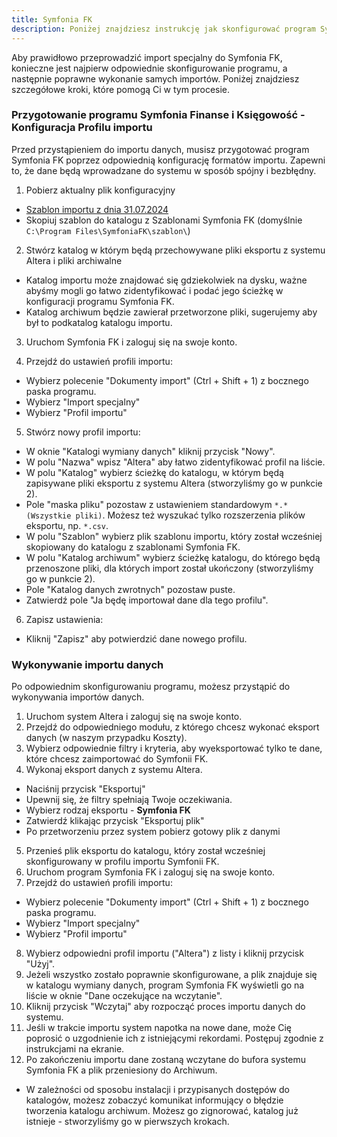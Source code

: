 ```yaml
---
title: Symfonia FK
description: Poniżej znajdziesz instrukcję jak skonfigurować program Symfonia FK do współpracy z eksportami z systemu Altera.
---
```

Aby prawidłowo przeprowadzić import specjalny do Symfonia FK, konieczne jest najpierw odpowiednie skonfigurowanie programu, a następnie poprawne wykonanie samych importów. Poniżej znajdziesz szczegółowe kroki, które pomogą Ci w tym procesie.

### Przygotowanie programu Symfonia Finanse i Księgowość - Konfiguracja Profilu importu
Przed przystąpieniem do importu danych, musisz przygotować program Symfonia FK poprzez odpowiednią konfigurację formatów importu. Zapewni to, że dane będą wprowadzane do systemu w sposób spójny i bezbłędny.
1. Pobierz aktualny plik konfiguracyjny
- [Szablon importu z dnia 31.07.2024](https://docs.altera.co/integrations/altera-symfonia-fik-2024-07-31.ams)
- Skopiuj szablon do katalogu z Szablonami Symfonia FK (domyślnie `C:\Program Files\SymfoniaFK\szablon\`)

2. Stwórz katalog w którym będą przechowywane pliki eksportu z systemu Altera i pliki archiwalne
- Katalog importu może znajdować się gdziekolwiek na dysku, ważne abyśmy mogli go łatwo zidentyfikować i podać jego ścieżkę w konfiguracji programu Symfonia FK.
- Katalog archiwum będzie zawierał przetworzone pliki, sugerujemy aby był to podkatalog katalogu importu.

3. Uruchom Symfonia FK i zaloguj się na swoje konto.

4. Przejdź do ustawień profili importu:
- Wybierz polecenie "Dokumenty import" (Ctrl + Shift + 1) z bocznego paska programu.
- Wybierz "Import specjalny"
- Wybierz "Profil importu"

5. Stwórz nowy profil importu:
- W oknie "Katalogi wymiany danych" kliknij przycisk "Nowy".
- W polu "Nazwa" wpisz "Altera" aby łatwo zidentyfikować profil na liście.
- W polu "Katalog" wybierz ścieżkę do katalogu, w którym będą zapisywane pliki eksportu z systemu Altera (stworzyliśmy go w punkcie 2).
- Pole "maska pliku" pozostaw z ustawieniem standardowym `*.* (Wszystkie pliki)`. Możesz też wyszukać tylko rozszerzenia plików eksportu, np. `*.csv`.
- W polu "Szablon" wybierz plik szablonu importu, który został wcześniej skopiowany do katalogu z szablonami Symfonia FK.
- W polu "Katalog archiwum" wybierz ścieżkę katalogu, do którego będą przenoszone pliki, dla których import został ukończony (stworzyliśmy go w punkcie 2).
- Pole "Katalog danych zwrotnych" pozostaw puste.
- Zatwierdź pole "Ja będę importował dane dla tego profilu".

6. Zapisz ustawienia:
- Kliknij "Zapisz" aby potwierdzić dane nowego profilu.

### Wykonywanie importu danych
Po odpowiednim skonfigurowaniu programu, możesz przystąpić do wykonywania importów danych.

1. Uruchom system Altera i zaloguj się na swoje konto.
2. Przejdź do odpowiedniego modułu, z którego chcesz wykonać eksport danych (w naszym przypadku Koszty).
3. Wybierz odpowiednie filtry i kryteria, aby wyeksportować tylko te dane, które chcesz zaimportować do Symfonii FK.
4. Wykonaj eksport danych z systemu Altera.
- Naciśnij przycisk "Eksportuj"
- Upewnij się, że filtry spełniają Twoje oczekiwania.
- Wybierz rodzaj eksportu - **Symfonia FK**
- Zatwierdź klikając przycisk "Eksportuj plik"
- Po przetworzeniu przez system pobierz gotowy plik z danymi
5. Przenieś plik eksportu do katalogu, który został wcześniej skonfigurowany w profilu importu Symfonii FK.
6. Uruchom program Symfonia FK i zaloguj się na swoje konto.
7. Przejdź do ustawień profili importu:
- Wybierz polecenie "Dokumenty import" (Ctrl + Shift + 1) z bocznego paska programu.
- Wybierz "Import specjalny"
- Wybierz "Profil importu"
8. Wybierz odpowiedni profil importu ("Altera") z listy i kliknij przycisk "Użyj".
9. Jeżeli wszystko zostało poprawnie skonfigurowane, a plik znajduje się w katalogu wymiany danych, program Symfonia FK wyświetli go na liście w oknie "Dane oczekujące na wczytanie".
10. Kliknij przycisk "Wczytaj" aby rozpocząć proces importu danych do systemu.
11. Jeśli w trakcie importu system napotka na nowe dane, może Cię poprosić o uzgodnienie ich z istniejącymi rekordami. Postępuj zgodnie z instrukcjami na ekranie.
12. Po zakończeniu importu dane zostaną wczytane do bufora systemu Symfonia FK a plik przeniesiony do Archiwum.
- W zależności od sposobu instalacji i przypisanych dostępów do katalogów, możesz zobaczyć komunikat informujący o błędzie tworzenia katalogu archiwum. Możesz go zignorować, katalog już istnieje - stworzyliśmy go w pierwszych krokach.


